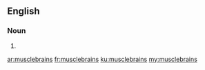 ==English==

===Noun===
{{head|en}}

# {{plural of|musclebrain}}

[[ar:musclebrains]]
[[fr:musclebrains]]
[[ku:musclebrains]]
[[my:musclebrains]]
